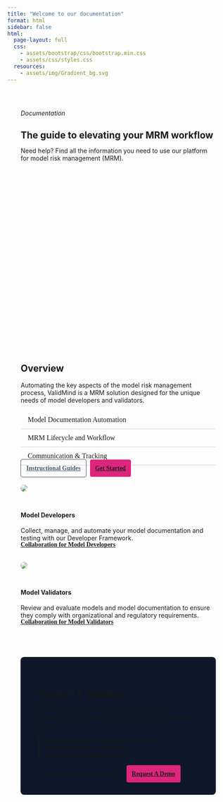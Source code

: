 ```yaml
---
title: "Welcome to our documentation"
format: html
sidebar: false
html:
  page-layout: full
  css:
    - assets/bootstrap/css/bootstrap.min.css
    - assets/css/styles.css
  resources:
    - assets/img/Gradient_bg.svg
---
```


::: {.column-screen}

```{=html}
<html lang="en">

<head>
    <meta charset="utf-8">
    <meta name="viewport" content="width=device-width, initial-scale=1.0, shrink-to-fit=no">
    <title>Trial 2</title>
    <link rel="stylesheet" href="assets/bootstrap/css/bootstrap.min.css">
    <link rel="stylesheet" href="assets/css/styles.css">
</head>

<body>
    <section class="d-xl-flex d-xxl-flex align-items-xl-center align-items-xxl-center" style="height: 560px;background: url(&quot;assets/img/Gradient_bg.svg&quot;), var(--bs-black);padding-right: 6%;padding-left: 6%;background-size: cover, auto;">
        <div class="container" style="padding: 0;padding-top: 6%;margin-top: -1px;">
            <div class="row" style="margin: 0;">
                <div class="col-xl-5 col-xxl-4" style="padding: 0;">
                    <h6 style="margin-bottom: 16px;color: var(--bs-white);">Documentation</h6>
                    <h1 style="margin-bottom: 4px;color: var(--bs-white);">The guide to elevating your MRM workflow</h1>
                    <p style="margin-bottom: 32px;color: var(--bs-white);">Need help? Find all the information you need to use our platform for model risk management (MRM).</p>

<div class="sidebar-search">
    <div id="quarto-search" class="type-textbox" title="Search">
        <div class="aa-InputWrapperSuffix">
            <button class="aa-CopyButton" type="button" title="Copy link to search" style="display: none;">
                <i class="bi bi-clipboard"></i>
            </button>
            <button class="aa-ClearButton" type="reset" title="Clear" hidden="">
                <svg class="aa-ClearIcon" viewBox="0 0 24 24" width="18" height="18" fill="currentColor">                    <path d="M5.293 6.707l5.293 5.293-5.293 5.293c-0.391 0.391-0.391 1.024 0 1.414s1.024 0.391 1.414 0l5.293-5.293 5.293 5.293c0.391 0.391 1.024 0.391 1.414 0s0.391-1.024 0-1.414l-5.293-5.293 5.293-5.293c0.391-0.391 0.391-1.024 0-1.414s-1.024-0.391-1.414 0l-5.293 5.293-5.293-5.293c-0.391-0.391-1.024-0.391-1.414 0s-0.391 1.024 0 1.414z"></path></svg>
            </button>
        </div>
    </div>
</div>

                </div>
            </div>
        </div>
    </section>
    <section style="--bs-primary: #DE257E;--bs-primary-rgb: 222,37,126;margin-top: 60px;margin-bottom: 72px;margin-right: 6%;margin-left: 6%;">
        <div class="container" style="padding-left: 0;padding-right: 0;text-align: left;">
            <div class="row" style="text-align: left;margin: 0;">
                <div class="col-xl-4 col-xxl-3 offset-xl-0" style="padding: 0px;padding-left: 0;padding-bottom: 30px;">
                    <h2 style="/*color: #212529;*/">Overview</h2>
                    <p style="margin-bottom: 16px;/*color: #212529;*/">Automating the key aspects of the model risk management process, ValidMind is a MRM solution designed for the unique needs of model developers and validators.</p>
                    <p style="font-family: 'Source Sans Pro';font-style: normal;font-weight: 400;font-size: 16px;line-height: 150%;padding-top: 8px;padding-bottom: 8px;padding-right: 16px;padding-left: 16px;border-bottom: 1px solid #CBD5E1;margin-bottom: 0px;">Model Documentation Automation</p>
                    <p style="font-family: 'Source Sans Pro';font-style: normal;font-weight: 400;font-size: 16px;line-height: 150%;padding-top: 8px;padding-bottom: 8px;padding-right: 16px;padding-left: 16px;border-bottom: 1px solid #CBD5E1;margin: 0px;">MRM Lifecycle and Workflow</p>
                    <p style="font-family: 'Source Sans Pro';font-style: normal;font-weight: 400;font-size: 16px;line-height: 150%;padding-top: 8px;padding-bottom: 8px;padding-right: 16px;padding-left: 16px;border-bottom: 1px solid #CBD5E1;margin: 0px;">Communication &amp; Tracking</p><a class="btn btn-secondary" role="button" style="padding: 12px;color: #475569;background: transparent;border-radius: 4px;margin-top: 32px;font-family: 'Source Sans Pro';font-style: normal;font-weight: 700;font-size: 14px;line-height: 100%;border: 1px solid #475569;margin-right: 8px;" href="https://docs-demo.vm.validmind.ai/guide/guide.html">Instructional Guides</a><a class="btn btn-primary" role="button" style="padding: 12px;color: var(--bs-white);background: #DE257E;border-radius: 4px;margin-top: 32px;font-family: 'Source Sans Pro';font-style: normal;font-weight: 700;font-size: 14px;line-height: 100%;border: 1px solid var(--bs-pink);" href="https://docs-demo.vm.validmind.ai/guide/get-started.html">Get Started</a>
                </div>
                <div class="col-xl-1" style="padding: 0px;"></div>
                <div class="col" style="padding: 0;padding-left: 0;margin-bottom: 32px;">
                    <div class="card" style="border-style: none;"><img class="card-img-top w-100 d-block" style="border-radius: 8px;" src="assets/img/image.png">
                        <div class="card-body" style="padding-top: 24px;padding-bottom: 0;">
                            <h4 class="card-title">Model Developers</h4>
                            <p class="card-text" style="margin-bottom: 0;">Collect, manage, and automate your model documentation and testing with our Developer Framework.</p><a class="text-nowrap" type="button" style="padding: 0;color: var(--bs-pink);background: transparent;border-radius: 4px;margin-top: 24px;font-family: 'Source Sans Pro';font-style: normal;font-weight: 700;font-size: 14px;line-height: 100%;border: 1px none #475569;text-decoration: underline;" href="https://docs-demo.vm.validmind.ai/guide/register-models.html">Collaboration for Model Developers</a>
                        </div>
                    </div>
                    <div class="w-100"></div>
                </div>
                <div class="col-xl-1 col-xxl-1" style="padding: 0px;width: 2%;"></div>
                <div class="col" style="padding: 0;padding-right: 0px;">
                    <div class="card" style="border-style: none;"><img class="card-img-top w-100 d-block" style="border-radius: 8px;" src="assets/img/image.png">
                        <div class="card-body" style="padding-top: 24px;padding-bottom: 0;">
                            <h4 class="card-title">Model Validators</h4>
                            <p class="card-text" style="margin-bottom: 0;">Review and evaluate models and model documentation to ensure they comply with organizational and regulatory requirements.</p><a class="text-nowrap" type="button" style="padding: 0;color: var(--bs-pink);background: transparent;border-radius: 4px;margin-top: 24px;font-family: 'Source Sans Pro';font-style: normal;font-weight: 700;font-size: 14px;line-height: 100%;border: 1px none #475569;text-decoration: underline;" href="https://docs-demo.vm.validmind.ai/guide/assign-model-validators.html">Collaboration for Model Validators</a>
                        </div>
                    </div>
                </div>
            </div>
        </div>
    </section>
    <section style="margin-right: 6%;margin-left: 6%;background: transparent;border-radius: 8px;">
        <div class="container" style="padding: 40px;background: #0F172A;border-radius: 8px;">
            <div class="row" style="margin: 0;">
                <div class="col-12 col-lg-6 col-xl-6 col-xxl-5" style="padding: 0;">
                    <h2 style="color: var(--bs-white);">Support &amp; Training</h2>
                    <p style="margin-bottom: 16px;color: var(--bs-white);">You can learn more about effective model risk management by requesting a demo with the ValidMind Platform.</p>
                    <p style="margin-bottom: 28px;color: var(--bs-gray-400);padding: 16px;background: transparent;border-radius: 0;border: 1px none var(--bs-white);border-left-style: solid;padding-top: 0;padding-bottom: 0;padding-right: 0;"><strong>Need some help? Try our self-service documentation or email us at:&nbsp;support@validmind.com</strong></p><a class="btn btn-secondary" role="button" style="padding: 12px;color: var(--bs-white);background: transparent;border-radius: 4px;margin-top: 4px;font-family: 'Source Sans Pro';font-style: normal;font-weight: 700;font-size: 14px;line-height: 100%;margin-right: 8px;border: 1px solid var(--bs-white);border-left-color: var(--bs-white);" href="https://docs-demo.vm.validmind.ai/guide/faq.html">Frequently Asked Questions</a><a class="btn btn-primary" role="button" style="padding: 12px;color: var(--bs-white);background: #DE257E;border-radius: 4px;margin-top: 8px;font-family: 'Source Sans Pro';font-style: normal;font-weight: 700;font-size: 14px;line-height: 100%;border: 1px solid var(--bs-pink);" href="https://validmind.com/demo/">Request A Demo</a>
                </div>
            </div>
        </div>
    </section>
    <section style="margin-right: 6%;margin-left: 6%;background: #0F172A;border-radius: 16px;margin-bottom: 64px;"></section>
    <script src="assets/bootstrap/js/bootstrap.min.js"></script>
</body>

</html>
```

:::